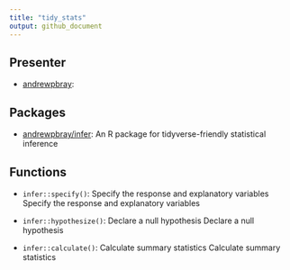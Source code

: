 ```yaml
---
title: "tidy_stats"
output: github_document
---
```


## Presenter

+ [andrewpbray](https://github.com/andrewpbray): 

## Packages

+ [andrewpbray/infer](https://github.com/andrewpbray/infer): 
            An R package for tidyverse-friendly statistical inference
          

## Functions

+ `infer::specify()`: Specify the response and explanatory variables Specify the response and explanatory variables


+ `infer::hypothesize()`: Declare a null hypothesis Declare a null hypothesis


+ `infer::calculate()`: Calculate summary statistics Calculate summary statistics

